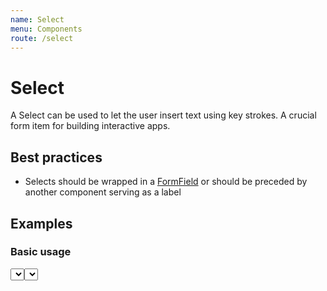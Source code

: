 ```yaml
---
name: Select
menu: Components
route: /select
---
```



# Select

A Select can be used to let the user insert text using key strokes. A crucial form item for building interactive apps.

## Best practices

- Selects should be wrapped in a [FormField](/form-field) or should be preceded by another component serving as a label

## Examples

### Basic usage

<Playground>
  <Select options={[{label: "Test", value: 'test'},{label: "Test2", value: 'test2'}]} />
</Playground>

### Input with error

<Playground>
  <Select name="username" isInvalid />
</Playground>

## API

<Props of={Input} />
